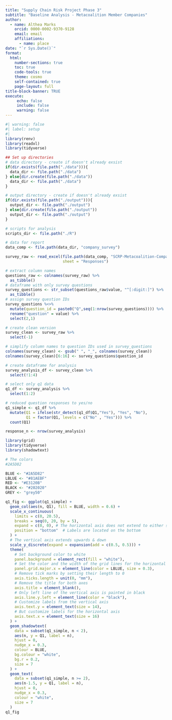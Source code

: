 ```yaml
---
title: "Supply Chain Risk Project Phase 3"
subtitle: "Baseline Analysis - Metacoalition Member Companies"
author: 
  - name: Althea Marks
    orcid: 0000-0002-9370-9128
    email: email
    affiliations:
      - name: place
date: "`r Sys.Date()`"
format: 
  html: 
    number-sections: true
    toc: true
    code-tools: true
    theme: cosmo 
    self-contained: true
    page-layout: full
title-block-banner: TRUE
execute:
     echo: false
     include: false
     warning: false
---
```


```r
#| warning: false
#| label: setup
#| 
library(renv)
library(readxl)
library(tidyverse)

## Set up directories 
# data directory - create if doesn't already exsist
if(dir.exists(file.path("./data"))){
  data_dir <- file.path("./data")
} else{dir.create(file.path("./data"))
  data_dir <- file.path("./data")
}

# output directory - create if doesn't already exsist
if(dir.exists(file.path("./output"))){
  output_dir <- file.path("./output")
} else{dir.create(file.path("./output"))
  output_dir <- file.path("./output")
}

# scripts for analysis
scripts_dir <- file.path("./R")

# data for report
data_comp <- file.path(data_dir, "company_survey")
```

```r
survey_raw <- read_excel(file.path(data_comp, "SCRP-Metacoalition-Company-Survey-Raw-2023-10-02.xlsx"),
                         sheet = "Responses")
```

```r
# extract column names
questions_raw <- colnames(survey_raw) %>% 
  as_tibble() 
# dataframe with only survey questions
survey_questions <- str_subset(questions_raw$value, "^[:digit:]") %>% 
  as_tibble() 
# assign survey question IDs
survey_questions %<>% 
  mutate(question_id = paste0("Q",seq(1:nrow(survey_questions)))) %>% 
  rename("question" = value) %>% 
  select(2,1)

# create clean version
survey_clean <- survey_raw %>% 
  select(-1)

# simplify column names to question IDs used in survey_questions
colnames(survey_clean) <- gsub(" ", "_", colnames(survey_clean))
colnames(survey_clean)[6:16] <- survey_questions$question_id

# create dataframe for analysis
survey_analysis_df <- survey_clean %>% 
  select(!1:4)
```

```r
# select only q1 data
q1_df <- survey_analysis %>% 
  select(1:2)

# reduced question responses to yes/no
q1_simple <- q1_df %>% 
  mutate(Q1 = ifelse(str_detect(q1_df$Q1,"Yes"), "Yes", "No"),
         Q1 = factor(Q1, levels = c("No" , "Yes"))) %>% 
  count(Q1)

response_n <- nrow(survey_analysis)
```

```r
library(grid)
library(tidyverse)
library(shadowtext)

# The colors 
#2A5D82

BLUE <- "#2A5D82"
LBLUE <- "#81AEBF"
RED <- "#E3120B"
BLACK <- "#202020"
GREY <- "grey50"

q1_fig <- ggplot(q1_simple) +
  geom_col(aes(n, Q1), fill = BLUE, width = 0.6) + 
  scale_x_continuous(
    limits = c(0, 20.5),
    breaks = seq(0, 20, by = 5), 
    expand = c(0, 0), # The horizontal axis does not extend to either side
    position = "bottom"  # Labels are located on the bottom
  ) +
  # The vertical axis extends upwards & down
  scale_y_discrete(expand = expansion(add = c(0.5, 0.5))) +
  theme(
    # Set background color to white
    panel.background = element_rect(fill = "white"),
    # Set the color and the width of the grid lines for the horizontal axis
    panel.grid.major.x = element_line(color = LBLUE, size = 0.3),
    # Remove tick marks by setting their length to 0
    axis.ticks.length = unit(0, "mm"),
    # Remove the title for both axes
    axis.title = element_blank(),
    # Only left line of the vertical axis is painted in black
    axis.line.y.left = element_line(color = "black"),
    # Customize labels from the vertical axis
    axis.text.y = element_text(size = 14),
    # But customize labels for the horizontal axis
    axis.text.x = element_text(size = 16)
  ) +
  geom_shadowtext(
    data = subset(q1_simple, n < 2),
    aes(n, y = Q1, label = n),
    hjust = 0,
    nudge_x = 0.3,
    colour = BLUE,
    bg.colour = "white",
    bg.r = 0.2,
    size = 7
  ) + 
  geom_text(
    data = subset(q1_simple, n >= 2),
    aes(n-1.5, y = Q1, label = n),
    hjust = 0,
    nudge_x = 0.3,
    colour = "white",
    size = 7
  )
q1_fig
```

